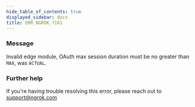 ```yaml
---
hide_table_of_contents: true
displayed_sidebar: docs
title: ERR_NGROK_7161
---
```




### Message

Invalid edge module, OAuth max session duration must be no greater than `MAX`, was `ACTUAL`.

<ErrorDetails error="err_ngrok_7161" />

### Further help

If you're having trouble resolving this error, please reach out to [support@ngrok.com](mailto:support@ngrok.com?subject=Help%20with%20ERR_NGROK_7161)
